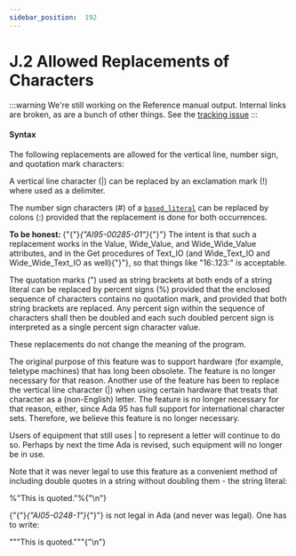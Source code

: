 ---
sidebar_position:  192
---

# J.2 Allowed Replacements of Characters

:::warning
We're still working on the Reference manual output.  Internal links are broken,
as are a bunch of other things.
See the [tracking issue](https://github.com/ada-lang-io/ada-lang-io/issues/20)
:::



#### Syntax

<p>The following replacements are allowed for the vertical line, number sign, and quotation mark characters: </p>
<p>A vertical line character (|) can be replaced by an exclamation mark (!) where used as a delimiter.</p>
<p>The number sign characters (#) of a <code><a href="../AA-2/AA-2.4#S0011">based_literal</a></code> can be replaced by colons (:) provided that the replacement is done for both occurrences. </p>
<Admonition type="aarm" aarm="note" title="Note: ">
<p><strong>To be honest: </strong>{"{"}<em>{"AI95-00285-01"}</em>{"}"} The intent is that such a replacement works in the Value, Wide_Value, and Wide_Wide_Value attributes, and in the Get procedures of Text_IO (and Wide_Text_IO and Wide_Wide_Text_IO as well){"}"}, so that things like "16:.123:" is acceptable. </p></Admonition>

<p>The quotation marks (") used as string brackets at both ends of a string literal can be replaced by percent signs (%) provided that the enclosed sequence of characters contains no quotation mark, and provided that both string brackets are replaced. Any percent sign within the sequence of characters shall then be doubled and each such doubled percent sign is interpreted as a single percent sign character value. </p>
<p>These replacements do not change the meaning of the program. </p>
<Admonition type="aarm" aarm="reason" title="Reason: ">
<p><strong></strong>The original purpose of this feature was to support hardware (for example, teletype machines) that has long been obsolete. The feature is no longer necessary for that reason. Another use of the feature has been to replace the vertical line character (|) when using certain hardware that treats that character as a (non-English) letter. The feature is no longer necessary for that reason, either, since Ada 95 has full support for international character sets. Therefore, we believe this feature is no longer necessary.</p></Admonition>

<Admonition type="aarm" aarm="note" title="Note: ">
<p>Users of equipment that still uses | to represent a letter will continue to do so. Perhaps by next the time Ada is revised, such equipment will no longer be in use.</p></Admonition>

<Admonition type="aarm" aarm="note" title="Note: ">
<p>Note that it was never legal to use this feature as a convenient method of including double quotes in a string without doubling them - the string literal: </p></Admonition>

<CodeBlock>
%"This is quoted."%{"\n"}
</CodeBlock>

<Admonition type="aarm" aarm="note" title="Note: ">
<p>{"{"}<em>{"AI05-0248-1"}</em>{"}"} is not legal in Ada (and never was legal). One has to write: </p></Admonition>

<CodeBlock>
"""This is quoted."""{"\n"}
</CodeBlock>

